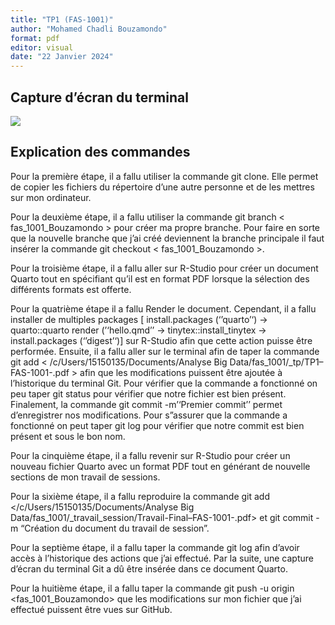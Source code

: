 ```yaml
---
title: "TP1 (FAS-1001)"
author: "Mohamed Chadli Bouzamondo"
format: pdf
editor: visual
date: "22 Janvier 2024"
---
```


## Capture d'écran du terminal

![](_tp1/Capture du Terminal.JPG){fig-align="center"}

## Explication des commandes

Pour la première étape, il a fallu utiliser la commande git clone. Elle permet de copier les fichiers du répertoire d'une autre personne et de les mettres sur mon ordinateur.

Pour la deuxième étape, il a fallu utiliser la commande git branch \< fas_1001_Bouzamondo \> pour créer ma propre branche. Pour faire en sorte que la nouvelle branche que j'ai créé deviennent la branche principale il faut insérer la commande git checkout \< fas_1001_Bouzamondo \>.

Pour la troisième étape, il a fallu aller sur R-Studio pour créer un document Quarto tout en spécifiant qu'il est en format PDF lorsque la sélection des différents formats est offerte.

Pour la quatrième étape il a fallu Render le document. Cependant, il a fallu installer de multiples packages \[ install.packages (''quarto'') → quarto::quarto render (''hello.qmd'' → tinytex::install_tinytex → install.packages (''digest'')\] sur R-Studio afin que cette action puisse être performée. Ensuite, il a fallu aller sur le terminal afin de taper la commande git add \< /c/Users/15150135/Documents/Analyse Big Data/fas_1001/\_tp/TP1--FAS-1001-.pdf \> afin que les modifications puissent être ajoutée à l'historique du terminal Git. Pour vérifier que la commande a fonctionné on peu taper git status pour vérifier que notre fichier est bien présent. Finalement, la commande git commit -m ''Premier commit'' permet d'enregistrer nos modifications. Pour s"assurer que la commande a fonctionné on peut taper git log pour vérifier que notre commit est bien présent et sous le bon nom.

Pour la cinquième étape, il a fallu revenir sur R-Studio pour créer un nouveau fichier Quarto avec un format PDF tout en générant de nouvelle sections de mon travail de sessions.

Pour la sixième étape, il a fallu reproduire la commande git add \</c/Users/15150135/Documents/Analyse Big Data/fas_1001/\_travail_session/Travail-Final--FAS-1001-.pdf\> et git commit -m "Création du document du travail de session".

Pour la septième étape, il a fallu taper la commande git log afin d'avoir accès à l'historique des actions que j'ai effectué. Par la suite, une capture d'écran du terminal Git a dû être insérée dans ce document Quarto.

Pour la huitième étape, il a fallu taper la commande git push -u origin \<fas_1001_Bouzamondo\> que les modifications sur mon fichier que j'ai effectué puissent être vues sur GitHub.
